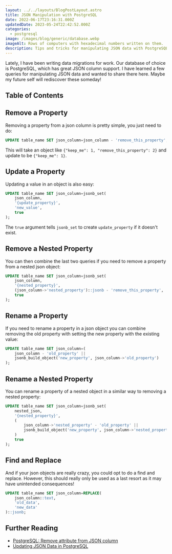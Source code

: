 ```yaml
---
layout: ../../layouts/BlogPostLayout.astro
title: JSON Manipulation with PostgreSQL
date: 2022-06-17T23:16:31.000Z
updatedDate: 2023-05-24T22:42:52.000Z
categories:
  - postgresql
image: /images/blog/generic/database.webp
imageAlt: Rows of computers with hexadecimal numbers written on them.
description: Tips and tricks for manipulating JSON data with PostgreSQL.
---
```

Lately, I have been writing data migrations for work. Our database of choice is
PostgreSQL, which has great JSON column support. I have learned a few queries for
manipulating JSON data and wanted to share there here. Maybe my future self
will rediscover these someday!

## Table of Contents

## Remove a Property

Removing a property from a json column is pretty simple, you just need to do:

```sql
UPDATE table_name SET json_column=json_column - 'remove_this_property';
```

This will take an object like `{"keep_me": 1, "remove_this_property": 2}` and update
to be `{"keep_me": 1}`.

## Update a Property

Updating a value in an object is also easy:

```sql
UPDATE table_name SET json_column=jsonb_set(
    json_column,
    '{update_property}',
    'new_value',
    true
);
```

The `true` argument tells `jsonb_set` to create `update_property` if it doesn't exist.

## Remove a Nested Property

You can then combine the last two queries if you need to remove a property from a nested json object:

```sql
UPDATE table_name SET json_column=jsonb_set(
    json_column,
    '{nested_property}',
    (json_column->'nested_property')::jsonb - 'remove_this_property',
    true
);
```

## Rename a Property

If you need to rename a property in a json object you can combine removing the
old property with setting the new property with the existing value:

```sql
UPDATE table_name SET json_column=(
    json_column - 'old_property' ||
    jsonb_build_object('new_property', json_column->'old_property')
);
```

<RandomSupport />

## Rename a Nested Property

You can rename a property of a nested object in a similar way to removing a nested property:

```sql
UPDATE table_name SET json_column=jsonb_set(
    nested_json,
    '{nested_property}',
    (
        json_column->'nested_property' - 'old_property' ||
        jsonb_build_object('new_property', json_column->'nested_property'->'old_property'
    )
    true
);
```

## Find and Replace

And if your json objects are really crazy, you could opt to do a find and replace.
However, this should really only be used as a last resort as it may have unintended consequences!

```sql
UPDATE table_name SET json_column=REPLACE(
    json_column::text,
    'old_data',
    'new_data'
)::jsonb;
```

## Further Reading

- [PostgreSQL: Remove attribute from JSON column](https://stackoverflow.com/questions/23490965/postgresql-remove-attribute-from-json-column)
- [Updating JSON Data in PostgreSQL](https://aaronbos.dev/posts/update-json-postgresql)
